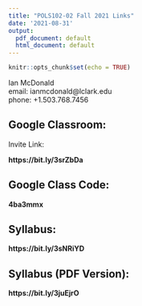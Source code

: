 ```yaml
---
title: "POLS102-02 Fall 2021 Links"
date: '2021-08-31'
output:
  pdf_document: default
  html_document: default
---
```


```r
knitr::opts_chunk$set(echo = TRUE)
```
Ian McDonald  
email: ianmcdonald@lclark.edu  
phone: +1.503.768.7456  

## Google Classroom:

Invite Link:  

**https://bit.ly/3srZbDa**  

## Google Class Code:

**4ba3mmx**

## Syllabus:

**https://bit.ly/3sNRiYD**  

## Syllabus (PDF Version):  

**https://bit.ly/3juEjrO**



